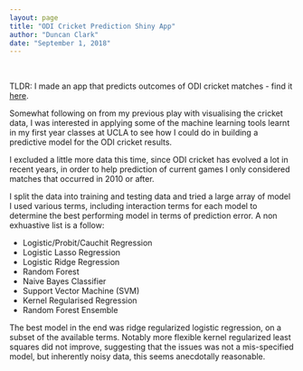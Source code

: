 ```yaml
---
layout: page
title: "ODI Cricket Prediction Shiny App"
author: "Duncan Clark"
date: "September 1, 2018"
---
```

<br>

TLDR: I made an app that predicts outcomes of ODI cricket matches - find it [here](https://duncan-clark.shinyapps.io/app_1/).

Somewhat following on from my previous play with visualising the cricket data, I was interested in applying some of the machine learning tools learnt in my first year classes at UCLA to see how I could do in building a predictive model for the ODI cricket results.

I excluded a little more data this time, since ODI cricket has evolved a lot in recent years, in order to help prediction of current games I only considered matches that occurred in 2010 or after.

I split the data into training and testing data and tried a large array of model I used various terms, including interaction terms for each model to determine the best performing model in terms of prediction error. A non exhuastive list is a follow:

* Logistic/Probit/Cauchit Regression
* Logistic Lasso Regression
* Logistic Ridge Regression
* Random Forest
* Naive Bayes Classifier
* Support Vector Machine (SVM)
* Kernel Regularised Regression
* Random Forest Ensemble


The best model in the end was ridge regularized logistic regression, on a subset of the available terms. Notably more flexible kernel regularized least squares did not improve, suggesting that the issues was not a mis-specified model, but inherently noisy data, this seems anecdotally reasonable.